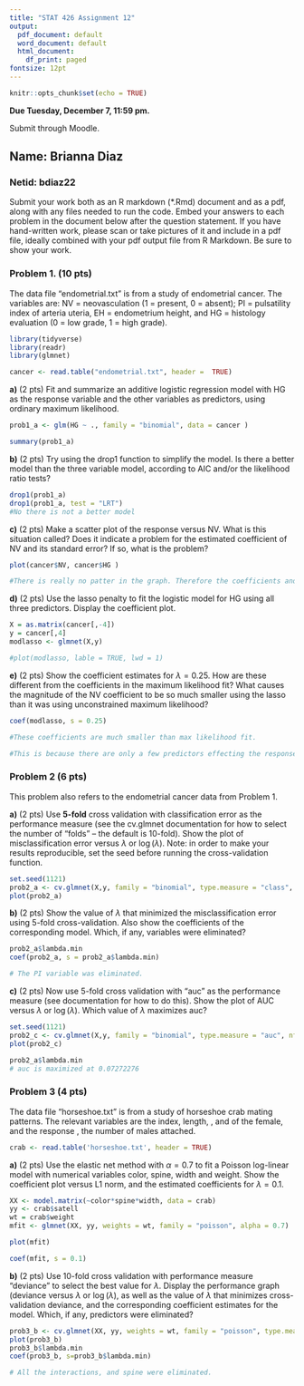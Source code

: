 ```yaml
---
title: "STAT 426 Assignment 12"
output:
  pdf_document: default
  word_document: default
  html_document:
    df_print: paged
fontsize: 12pt
---
```


```r
knitr::opts_chunk$set(echo = TRUE)
```
**Due Tuesday, December 7, 11:59 pm.** 

Submit through Moodle.

## Name: Brianna Diaz 
### Netid: bdiaz22

Submit your work both as an R markdown (*.Rmd) document and as a pdf, along with any files needed to run the code. Embed your answers to each problem in the document below after the question statement. If you have hand-written work, please scan or take pictures of it and include in a pdf file, ideally combined with your pdf output file from R Markdown. Be sure to show your work.

### Problem 1. (10 pts) 

The data file "endometrial.txt" is from a study of endometrial cancer. The variables are: NV = neovasculation (1 = present, 0 = absent); PI = pulsatility index of arteria uteria, EH = endometrium height, and HG = histology evaluation (0 = low grade, 1 = high grade). 
```r
library(tidyverse)
library(readr)
library(glmnet)

cancer <- read.table("endometrial.txt", header =  TRUE)
```

**a)** (2 pts) Fit and summarize an additive logistic regression model with HG as the response variable and the other variables as predictors, using ordinary maximum likelihood.
```r
prob1_a <- glm(HG ~ ., family = "binomial", data = cancer )

summary(prob1_a)
```

**b)** (2 pts) Try using the drop1 function to simplify the model. Is there a better model than the three variable model, according to AIC and/or the likelihood ratio tests? 
```r
drop1(prob1_a)
drop1(prob1_a, test = "LRT")
#No there is not a better model
```

**c)** (2 pts) Make a scatter plot of the response versus NV. What is this situation called? Does it indicate a problem for the estimated coefficient of NV and its standard error? If so, what is the problem?
```r
plot(cancer$NV, cancer$HG )

#There is really no patter in the graph. Therefore the coefficients and the standard error will be poorly calculated.  
```

**d)** (2 pts) Use the lasso penalty to fit the logistic model for HG using all three predictors. Display the coefficient plot. 
```r
X = as.matrix(cancer[,-4])
y = cancer[,4]
modlasso <- glmnet(X,y)

#plot(modlasso, lable = TRUE, lwd = 1)
```

**e)** (2 pts) Show the coefficient estimates for $\lambda=0.25$. How are these different from the coefficients in the maximum likelihood fit? What causes the magnitude of the NV coefficient to be so much smaller using the lasso than it was using unconstrained maximum likelihood?
```r
coef(modlasso, s = 0.25)

#These coefficients are much smaller than max likelihood fit.

#This is because there are only a few predictors effecting the response 
```

### Problem 2 (6 pts)

This problem also refers to the endometrial cancer data from Problem 1.

**a)** (2 pts) Use **5-fold** cross validation with classification error as the performance measure (see the cv.glmnet documentation for how to select the number of "folds" -- the default is 10-fold). Show the plot of misclassification error versus $\lambda$ or $\log(\lambda)$. Note: in order to make your results reproducible, set the seed before running the cross-validation function.
```r
set.seed(1121)
prob2_a <- cv.glmnet(X,y, family = "binomial", type.measure = "class", nfolds = 5)
plot(prob2_a)
```

**b)** (2 pts) Show the value of $\lambda$ that minimized the misclassification error using 5-fold cross-validation. Also show the coefficients of the corresponding model. Which, if any, variables were eliminated? 
```r
prob2_a$lambda.min
coef(prob2_a, s = prob2_a$lambda.min)

# The PI variable was eliminated.
```

**c)** (2 pts) Now use 5-fold cross validation with "auc" as the performance measure (see documentation for how to do this). Show the plot of AUC versus $\lambda$ or $\log(\lambda)$. Which value of $\lambda$ maximizes auc?
```r
set.seed(1121)
prob2_c <- cv.glmnet(X,y, family = "binomial", type.measure = "auc", nfolds = 5)
plot(prob2_c)

prob2_a$lambda.min
# auc is maximized at 0.07272276
```

### Problem 3 (4 pts)

The data file "horseshoe.txt" is from a study of horseshoe crab mating patterns. The relevant variables are the \texttt{color} index, \texttt{spine} length, \texttt{width}, and \texttt{weight} of the female, and the response \texttt{satell}, the number of males attached.

```r
crab <- read.table('horseshoe.txt', header = TRUE)
```


**a)** (2 pts) Use the elastic net method with $\alpha=0.7$ to fit a Poisson log-linear model with numerical variables color, spine, width and weight. Show the coefficient plot versus L1 norm, and the estimated coefficients for $\lambda=0.1$.
```r
XX <- model.matrix(~color*spine*width, data = crab)
yy <- crab$satell
wt = crab$weight
mfit <- glmnet(XX, yy, weights = wt, family = "poisson", alpha = 0.7)

plot(mfit)

coef(mfit, s = 0.1)
```

**b)** (2 pts) Use 10-fold cross validation with performance measure "deviance" to select the best value for $\lambda$. Display the performance graph (deviance versus $\lambda$ or $\log(\lambda)$, as well as the value of $\lambda$ that minimizes cross-validation deviance, and the corresponding coefficient estimates for the model. Which, if any, predictors were eliminated?
```r
prob3_b <- cv.glmnet(XX, yy, weights = wt, family = "poisson", type.measure = "deviance")
plot(prob3_b)
prob3_b$lambda.min
coef(prob3_b, s=prob3_b$lambda.min)

# All the interactions, and spine were eliminated.
```
